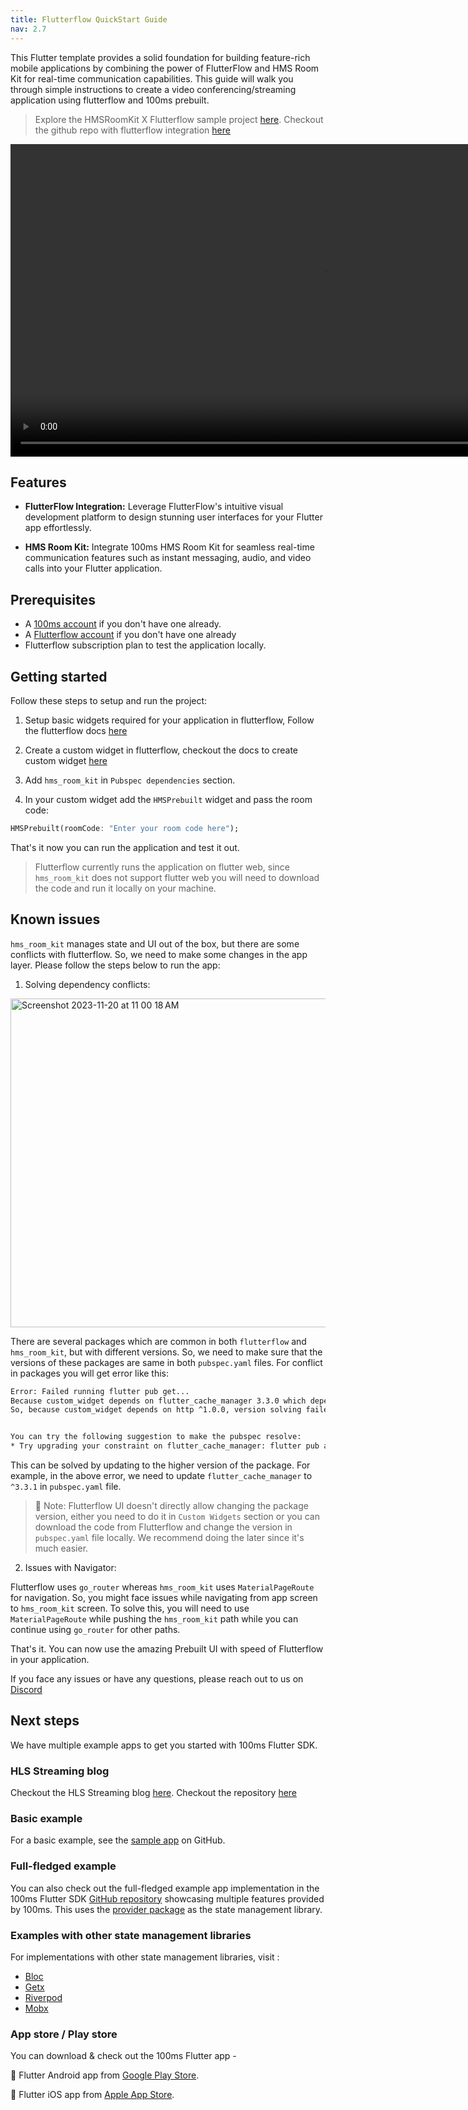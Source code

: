 ```yaml
---
title: Flutterflow QuickStart Guide
nav: 2.7
---
```


This Flutter template provides a solid foundation for building feature-rich mobile applications by combining the power of FlutterFlow and HMS Room Kit for real-time communication capabilities.
This guide will walk you through simple instructions to create a video conferencing/streaming application using flutterflow and 100ms prebuilt.

> Explore the HMSRoomKit X Flutterflow sample project [here](https://app.flutterflow.io/project/hms-room-kit-sample-lvsfde?tab=customCode&customCodeTab=widgets).
> Checkout the github repo with flutterflow integration [here](https://github.com/100mslive/100ms-flutter/tree/FLUT-204/sample%20apps/flutterflow-prebuilt-quickstart)

<video controls height="500">
    <source
        src="https://github.com/100mslive/100ms-docs/assets/93931528/6379433a-d8a6-4d18-8686-2710fd775ce0"
        type="video/mp4"
    />
    Your browser does not support the video tag.
</video>

## Features

- **FlutterFlow Integration:** Leverage FlutterFlow's intuitive visual development platform to design stunning user interfaces for your Flutter app effortlessly.

- **HMS Room Kit:** Integrate 100ms HMS Room Kit for seamless real-time communication features such as instant messaging, audio, and video calls into your Flutter application.

## Prerequisites

- A [100ms account](https://dashboard.100ms.live/register) if you don't have one already.
- A [Flutterflow account](https://app.flutterflow.io/create-account) if you don't have one already
- Flutterflow subscription plan to test the application locally.


## Getting started

Follow these steps to setup and run the project:

1. Setup basic widgets required for your application in flutterflow, Follow the flutterflow docs [here](https://docs.flutterflow.io/getting-started/resources)

2. Create a custom widget in flutterflow, checkout the docs to create custom widget [here](https://docs.flutterflow.io/customizing-your-app/custom-functions/custom-widgets)

3. Add `hms_room_kit` in `Pubspec dependencies` section.

4. In your custom widget add the `HMSPrebuilt` widget and pass the room code:

```dart
HMSPrebuilt(roomCode: "Enter your room code here");
```

That's it now you can run the  application and test it out.

> Flutterflow currently runs the application on flutter web, since `hms_room_kit` does not support flutter web you will need to 
> download the code and run it locally on your machine.

## Known issues

`hms_room_kit` manages state and UI out of the box, but there are some conflicts with flutterflow. So, we need to make some changes in the app layer. Please follow the steps below to run the app:

1. Solving dependency conflicts:

<img width="526" alt="Screenshot 2023-11-20 at 11 00 18 AM" src="https://github.com/100mslive/100ms-flutter/assets/93931528/810b96ca-d268-4681-b073-56b4df35de51"/>

There are several packages which are common in both `flutterflow` and `hms_room_kit`, but with different versions. So, we need to make sure that the versions of these packages are same in both `pubspec.yaml` files. For conflict in packages you will get error like this:

```bash
Error: Failed running flutter pub get...
Because custom_widget depends on flutter_cache_manager 3.3.0 which depends on http ^0.13.0, http ^0.13.0 is required.
So, because custom_widget depends on http ^1.0.0, version solving failed.


You can try the following suggestion to make the pubspec resolve:
* Try upgrading your constraint on flutter_cache_manager: flutter pub add flutter_cache_manager:^3.3.1
```

This can be solved by updating to the higher version of the package. For example, in the above error, we need to update `flutter_cache_manager` to `^3.3.1` in `pubspec.yaml` file.

> 🔑 Note: Flutterflow UI doesn't directly allow changing the package version, either you need to do it in `Custom Widgets` section or you can download the code from Flutterflow and change the version in `pubspec.yaml` file locally. We recommend doing the later since it's much easier.

2. Issues with Navigator:

Flutterflow uses `go_router` whereas `hms_room_kit` uses `MaterialPageRoute` for navigation. So, you might face issues while navigating from app screen to `hms_room_kit` screen. To solve this, you will need to use `MaterialPageRoute` while pushing the `hms_room_kit` path while you can continue using `go_router` for other paths.

That's it. You can now use the amazing Prebuilt UI with speed of Flutterflow in your application.

If you face any issues or have any questions, please reach out to us on [Discord](https://discord.gg/jD94Fp74Ea)

## Next steps

We have multiple example apps to get you started with 100ms Flutter SDK.

### HLS Streaming blog

Checkout the HLS Streaming blog [here](https://www.100ms.live/blog/flutter-streaming).
Checkout the repository [here](https://github.com/adityathakurxd/flutter-live)

### Basic example

For a basic example, see the [sample app](https://github.com/100mslive/100ms-flutter/tree/main/sample%20apps/flutter-quickstart-app) on GitHub.

### Full-fledged example

You can also check out the full-fledged example app implementation in the 100ms Flutter SDK [GitHub repository](https://github.com/100mslive/100ms-flutter/tree/main/example) showcasing multiple features provided by 100ms. This uses the [provider package](https://pub.dev/packages/provider) as the state management library.

### Examples with other state management libraries

For implementations with other state management libraries, visit :

-   [Bloc](https://github.com/100mslive/100ms-flutter/tree/main/sample%20apps/bloc)
-   [Getx](https://github.com/100mslive/100ms-flutter/tree/main/sample%20apps/getx)
-   [Riverpod](https://github.com/100mslive/100ms-flutter/tree/main/sample%20apps/riverpod)
-   [Mobx](https://github.com/100mslive/100ms-flutter/tree/main/sample%20apps/mobx)

### App store / Play store

You can download & check out the 100ms Flutter app -

🤖 Flutter Android app from [Google Play Store](https://play.google.com/store/apps/details?id=live.hms.flutter).

📱 Flutter iOS app from [Apple App Store](https://apps.apple.com/app/100ms-live/id1576541989).

